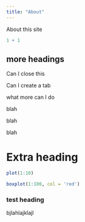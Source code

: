 ```yaml
---
title: "About"
---
```


About this site

```r
1 + 1
```

## more headings

Can I close this

Can I create a tab

what more can I do

blah

blah

blah

# Extra heading


```r
plot(1:10)
```

```r

boxplot(1:100, col = 'red')

```

### test heading


bjlahlajklajl
